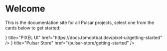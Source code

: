 
# Welcome
This is the documentation site for all Pulsar projects, select one from the cards below to get started:

<Cards>
	<Card
		icon={
			<svg
				xmlns="http://www.w3.org/2000/svg"
				viewBox="0 0 512 512"
				className="h-6 w-6 fill-current"
			>
				<path d="M224 80V432H448c8.8 0 16-7.2 16-16V96c0-8.8-7.2-16-16-16H224zM0 96C0 60.7 28.7 32 64 32H448c35.3 0 64 28.7 64 64V416c0 35.3-28.7 64-64 64H64c-35.3 0-64-28.7-64-64V96zm64 24c0 13.3 10.7 24 24 24h48c13.3 0 24-10.7 24-24s-10.7-24-24-24H88c-13.3 0-24 10.7-24 24zm24 72c-13.3 0-24 10.7-24 24s10.7 24 24 24h48c13.3 0 24-10.7 24-24s-10.7-24-24-24H88zM64 312c0 13.3 10.7 24 24 24h48c13.3 0 24-10.7 24-24s-10.7-24-24-24H88c-13.3 0-24 10.7-24 24z" />
			</svg>
		}
		title="PIXEL UI"
		href="https://docs.tomdotbat.dev/pixel-ui/getting-started"
	/>
	<Card
		icon={
			<svg
				xmlns="http://www.w3.org/2000/svg"
				viewBox="0 0 512 512"
				className="h-6 w-6 fill-current"
			>
				<path d="M258.8 50.7c-1.8-.7-3.8-.7-5.7 0L63.6 122.6 256 198.2l192.4-75.6L258.8 50.7zM48 377.9c0 3.3 2.1 6.3 5.2 7.5L232 453.2V240.4L48 168.1V377.9zm232 75.3l178.8-67.8c3.1-1.2 5.2-4.2 5.2-7.5V168.1L280 240.4V453.2zM236.1 5.9c12.8-4.9 26.9-4.9 39.7 0l200 75.9C497.6 90 512 110.8 512 134.1V377.9c0 23.3-14.4 44.1-36.1 52.4l-200 75.9c-12.8 4.9-26.9 4.9-39.7 0l-200-75.9C14.4 422 0 401.2 0 377.9V134.1C0 110.8 14.4 90 36.1 81.7l200-75.9z"/>
			</svg>
		}
		title="Pulsar Store"
		href="/pulsar-store/getting-started"
	/>
</Cards>